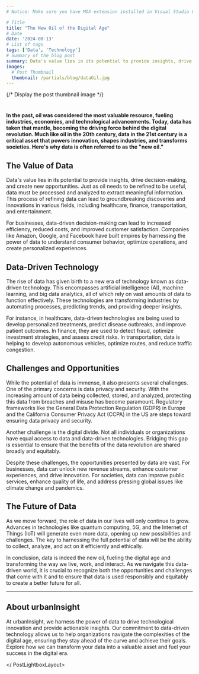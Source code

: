 ```yaml
---
# Notice: Make sure you have MDX extension installed in Visual Studio Code to see syntax highlighting

# Title
title: "The New Oil of the Digital Age"
# Date
date: '2024-08-13'
# List of tags
tags: ['Data', 'Technology']
# Summary of the blog post
summary: Data's value lies in its potential to provide insights, drive decision-making, and create new opportunities.
images:
  # Post Thumbnail
  thumbnail: /partials/blog/dataOil.jpg
---
```

<PostLightboxLayout>

{/* Display the post thumbnail image */}
<LightboxThumbnail />

#
**In the past, oil was considered the most valuable resource, fueling industries, economies, and technological advancements. Today, data has taken that mantle, becoming the driving force behind the digital revolution. Much like oil in the 20th century, data in the 21st century is a critical asset that powers innovation, shapes industries, and transforms societies. Here's why data is often referred to as the "new oil."**
## The Value of Data

Data's value lies in its potential to provide insights, drive decision-making, and create new opportunities. Just as oil needs to be refined to be useful, data must be processed and analyzed to extract meaningful information. This process of refining data can lead to groundbreaking discoveries and innovations in various fields, including healthcare, finance, transportation, and entertainment.

For businesses, data-driven decision-making can lead to increased efficiency, reduced costs, and improved customer satisfaction. Companies like Amazon, Google, and Facebook have built empires by harnessing the power of data to understand consumer behavior, optimize operations, and create personalized experiences.

## Data-Driven Technology

The rise of data has given birth to a new era of technology known as data-driven technology. This encompasses artificial intelligence (AI), machine learning, and big data analytics, all of which rely on vast amounts of data to function effectively. These technologies are transforming industries by automating processes, predicting trends, and providing deeper insights.

For instance, in healthcare, data-driven technologies are being used to develop personalized treatments, predict disease outbreaks, and improve patient outcomes. In finance, they are used to detect fraud, optimize investment strategies, and assess credit risks. In transportation, data is helping to develop autonomous vehicles, optimize routes, and reduce traffic congestion.

## Challenges and Opportunities

While the potential of data is immense, it also presents several challenges. One of the primary concerns is data privacy and security. With the increasing amount of data being collected, stored, and analyzed, protecting this data from breaches and misuse has become paramount. Regulatory frameworks like the General Data Protection Regulation (GDPR) in Europe and the California Consumer Privacy Act (CCPA) in the US are steps toward ensuring data privacy and security.

Another challenge is the digital divide. Not all individuals or organizations have equal access to data and data-driven technologies. Bridging this gap is essential to ensure that the benefits of the data revolution are shared broadly and equitably.

Despite these challenges, the opportunities presented by data are vast. For businesses, data can unlock new revenue streams, enhance customer experiences, and drive innovation. For societies, data can improve public services, enhance quality of life, and address pressing global issues like climate change and pandemics.

## The Future of Data

As we move forward, the role of data in our lives will only continue to grow. Advances in technologies like quantum computing, 5G, and the Internet of Things (IoT) will generate even more data, opening up new possibilities and challenges. The key to harnessing the full potential of data will be the ability to collect, analyze, and act on it efficiently and ethically.

In conclusion, data is indeed the new oil, fueling the digital age and transforming the way we live, work, and interact. As we navigate this data-driven world, it is crucial to recognize both the opportunities and challenges that come with it and to ensure that data is used responsibly and equitably to create a better future for all.

---

## About urbanInsight

At urbanInsight, we harness the power of data to drive technological innovation and provide actionable insights. Our commitment to data-driven technology allows us to help organizations navigate the complexities of the digital age, ensuring they stay ahead of the curve and achieve their goals. Explore how we can transform your data into a valuable asset and fuel your success in the digital era.

</ PostLightboxLayout>
